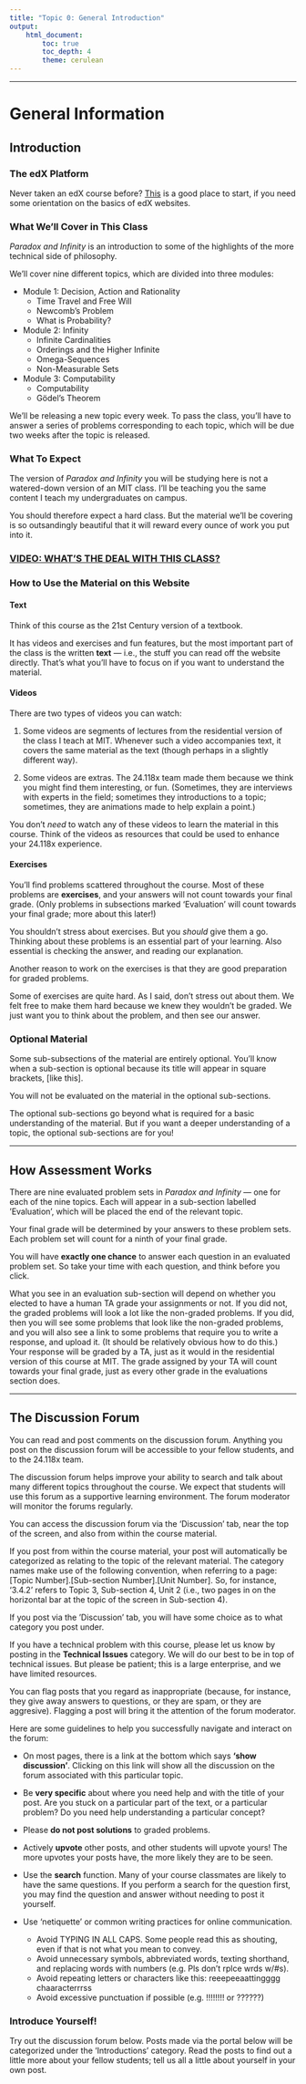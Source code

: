 ```yaml
---
title: "Topic 0: General Introduction"
output:
    html_document:
        toc: true
        toc_depth: 4
        theme: cerulean
---
```


----

# General Information

## Introduction

### The edX Platform

Never taken an edX course before? [This](https://www.edx.org/course/demox-edx-demox-1#.VBmi8rywLfF) is a good place to start, if you need some orientation on the basics of edX websites.

### What We'll Cover in This Class

*Paradox and Infinity* is an introduction to some of the highlights of the more technical side of philosophy.

We’ll cover nine different topics, which are divided into three modules:

- Module 1: Decision, Action and Rationality
    - Time Travel and Free Will
    - Newcomb’s Problem
    - What is Probability?
- Module 2: Infinity
    - Infinite Cardinalities
    - Orderings and the Higher Infinite
    - Omega-Sequences
    - Non-Measurable Sets
- Module 3: Computability
    - Computability
    - Gödel’s Theorem
    
We’ll be releasing a new topic every week. To pass the class, you’ll have to answer a series of problems corresponding to each topic, which will be due two weeks after the topic is released.

### What To Expect

The version of *Paradox and Infinity* you will be studying here is not a watered-down version of an MIT class. I’ll be teaching you the same content I teach my undergraduates on campus.

You should therefore expect a hard class. But the material we'll be covering is so outsandingly beautiful that it will reward every ounce of work you put into it.

### [VIDEO: WHAT'S THE DEAL WITH THIS CLASS?](https://www.youtube.com/watch?v=6_IWCcswFII)

### How to Use the Material on this Website

#### Text

Think of this course as the 21st Century version of a textbook.

It has videos and exercises and fun features, but the most important part of the class is the written **text** — i.e., the stuff you can read off the website directly. That’s what you’ll have to focus on if you want to understand the material.

#### Videos

There are two types of videos you can watch:

1. Some videos are segments of lectures from the residential version of the class I teach at MIT. Whenever such a video accompanies text, it covers the same material as the text (though perhaps in a slightly different way). 

2. Some videos are extras. The 24.118x team made them because we think you might find them interesting, or fun. (Sometimes, they are interviews with experts in the field; sometimes they introductions to a topic; sometimes, they are animations made to help explain a point.)

You don’t *need* to watch any of these videos to learn the material in this course. Think of the videos as resources that could be used to enhance your 24.118x experience.

#### Exercises

You'll find problems scattered throughout the course. Most of these problems are **exercises**, and your answers will not count towards your final grade. (Only problems in subsections marked ‘Evaluation’ will count towards your final grade; more about this later!)

You shouldn’t stress about exercises. But you *should* give them a go. Thinking about these problems is an essential part of your learning. Also essential is checking the answer, and reading our explanation. 

Another reason to work on the exercises is that they are good preparation for graded problems.

Some of exercises are quite hard. As I said, don’t stress out about them. We felt free to make them hard because we knew they wouldn’t be graded. We just want you to think about the problem, and then see our answer.

### Optional Material

Some sub-subsections of the material are entirely optional. You’ll know when a sub-section is optional because its title will appear in square brackets, [like this].

You will not be evaluated on the material in the optional sub-sections.

The optional sub-sections go beyond what is required for a basic understanding of the material. But if you want a deeper understanding of a topic, the optional sub-sections are for you!

----

## How Assessment Works

There are nine evaluated problem sets in *Paradox and Infinity* — one for each of the nine topics. Each will appear in a sub-section labelled ’Evaluation’, which will be placed the end of the relevant topic.

Your final grade will be determined by your answers to these problem sets. Each problem set will count for a ninth of your final grade.

You will have **exactly one chance** to answer each question in an evaluated problem set. So take your time with each question, and think before you click.

What you see in an evaluation sub-section will depend on whether you elected to have a human TA grade your assignments or not. If you did not, the graded problems will look a lot like the non-graded problems. If you did, then you will see some problems that look like the non-graded problems, and you will also see a link to some problems that require you to write a response, and upload it. (It should be relatively obvious how to do this.) Your response will be graded by a TA, just as it would in the residential version of this course at MIT. The grade assigned by your TA will count towards your final grade, just as every other grade in the evaluations section does.

----

## The Discussion Forum

You can read and post comments on the discussion forum. Anything you post on the discussion forum will be accessible to your fellow students, and to the 24.118x team. 

The discussion forum helps improve your ability to search and talk about many different topics throughout the course. We expect that students will use this forum as a supportive learning environment. The forum moderator will monitor the forums regularly.

You can access the discussion forum via the ‘Discussion’ tab, near the top of the screen, and also from within the course material.

If you post from within the course material, your post will automatically be categorized as relating to the topic of the relevant material. The category names make use of the following convention, when referring to a page: [Topic Number].[Sub-section Number].[Unit Number]. So, for instance, ‘3.4.2’ refers to Topic 3, Sub-section 4, Unit 2 (i.e., two pages in on the horizontal bar at the topic of the screen in Sub-section 4).

If you post via the ’Discussion’ tab, you will have some choice as to what category you post under. 

If you have a technical problem with this course, please let us know by posting in the **Technical Issues** category. We will do our best to be in top of technical issues. But please be patient; this is a large enterprise, and we have limited resources.

You can flag posts that you regard as inappropriate (because, for instance, they give away answers to questions, or they are spam, or they are aggresive). Flagging a post will bring it the attention of the forum moderator.

Here are some guidelines to help you successfully navigate and interact on the forum:

- On most pages, there is a link at the bottom which says **‘show discussion’**. Clicking on this link will show all the discussion on the forum associated with this particular topic.

- Be **very specific** about where you need help and with the title of your post. Are you stuck on a particular part of the text, or a particular problem? Do you need help understanding a particular concept?

- Please **do not post solutions** to graded problems. 

- Actively **upvote** other posts, and other students will upvote yours! The more upvotes your posts have, the more likely they are to be seen.

- Use the **search** function. Many of your course classmates are likely to have the same questions. If you perform a search for the question first, you may find the question and answer without needing to post it yourself.

- Use ‘netiquette’ or common writing practices for online communication.
    - Avoid TYPING IN ALL CAPS. Some people read this as shouting, even if that is not what you mean to convey.
    - Avoid unnecessary symbols, abbreviated words, texting shorthand, and replacing words with numbers (e.g. Pls don’t rplce wrds w/#s).
    - Avoid repeating letters or characters like this: reeepeeaattingggg chaaracterrrss
    - Avoid excessive punctuation if possible (e.g. !!!!!!!! or ??????)

### Introduce Yourself!

Try out the discussion forum below. Posts made via the portal below will be categorized under the ‘Introductions’ category. Read the posts to find out a little more about your fellow students; tell us all a little about yourself in your own post.
